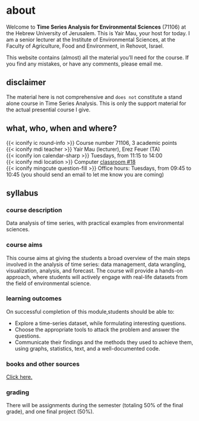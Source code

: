 # about {.unnumbered}

Welcome to **Time Series Analysis for Environmental Sciences** (71106) at the Hebrew University of Jerusalem. This is Yair Mau, your host for today. I am a senior lecturer at the Institute of Environmental Sciences, at the Faculty of Agriculture, Food and Environment, in Rehovot, Israel.

This website contains (almost) all the material you’ll need for the course. If you find any mistakes, or have any comments, please email me.

## disclaimer

<div class="alert alert-danger">
The material here is not comprehensive and `does not` constitute a stand alone course in Time Series Analysis. This is only the support material for the actual presential course I give.</div>

## what, who, when and where?

{{< iconify ic round-info >}} Course number 71106, 3 academic points  
{{< iconify mdi teacher >}} Yair Mau (lecturer), Erez Feuer (TA)  
{{< iconify ion calendar-sharp >}} Tuesdays, from 11:15 to 14:00  
{{< iconify mdi location >}} Computer [classroom #18](https://goo.gl/maps/rzniv9NuyEs4ETH58)   
{{< iconify mingcute question-fill >}} Office hours: Tuesdays, from 09:45 to 10:45 (you should send an email to let me know you are coming)


## syllabus

### course description

Data analysis of time series, with practical examples from environmental sciences.

### course aims

This course aims at giving the students a broad overview of the main steps involved in the analysis of time series: data management, data wrangling, visualization, analysis, and forecast. The course will provide a hands-on approach, where students will actively engage with real-life datasets from the field of environmental science.

### learning outcomes

On successful completion of this module,students should be able to:

* Explore a time-series dataset, while formulating interesting questions.
* Choose the appropriate tools to attack the problem and answer the questions.
* Communicate their findings and the methods they used to achieve them, using graphs, statistics, text, and a well-documented code.

### books and other sources 

[Click here.](references.html)

### grading

There will be assignments during the semester (totaling 50% of the final grade), and one final project (50%). 


